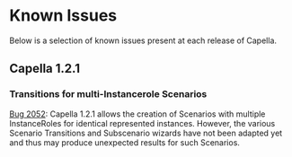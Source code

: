 = Known Issues =

Below is a selection of known issues present at each release of Capella.

== Capella 1.2.1 ==

=== Transitions for multi-Instancerole Scenarios ===

[https://bugs.polarsys.org/show_bug.cgi?id=2052 Bug 2052]: Capella 1.2.1 allows the creation of Scenarios with multiple InstanceRoles for identical represented instances. However, the various Scenario Transitions and Subscenario wizards have not been adapted yet and thus may produce unexpected results for such Scenarios.